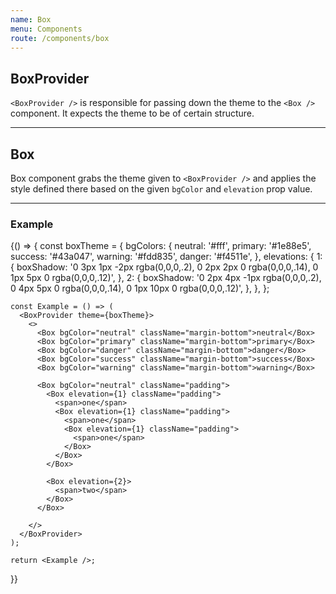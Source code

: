 ```yaml
---
name: Box
menu: Components
route: /components/box
---
```



## **BoxProvider**

`<BoxProvider />` is responsible for passing down the theme to the `<Box />` component. It expects the theme to be of certain structure.


---


## **Box**

Box component grabs the theme given to `<BoxProvider />` and applies the style defined there based on the given `bgColor` and `elevation` prop value.

<Props of={Box} />


---


### **Example**

<Playground>
  {() => {
    const boxTheme = {
      bgColors: {
        neutral: '#fff',
        primary: '#1e88e5',
        success: '#43a047',
        warning: '#fdd835',
        danger: '#f4511e',
      },
      elevations: {
        1: {
          boxShadow:
            '0 3px 1px -2px rgba(0,0,0,.2), 0 2px 2px 0 rgba(0,0,0,.14), 0 1px 5px 0 rgba(0,0,0,.12)',
        },
        2: {
          boxShadow:
            '0 2px 4px -1px rgba(0,0,0,.2), 0 4px 5px 0 rgba(0,0,0,.14), 0 1px 10px 0 rgba(0,0,0,.12)',
        },
      },
    };

    const Example = () => (
      <BoxProvider theme={boxTheme}>
        <>
          <Box bgColor="neutral" className="margin-bottom">neutral</Box>
          <Box bgColor="primary" className="margin-bottom">primary</Box>
          <Box bgColor="danger" className="margin-bottom">danger</Box>
          <Box bgColor="success" className="margin-bottom">success</Box>
          <Box bgColor="warning" className="margin-bottom">warning</Box>

          <Box bgColor="neutral" className="padding">
            <Box elevation={1} className="padding">
              <span>one</span>
              <Box elevation={1} className="padding">
                <span>one</span>
                <Box elevation={1} className="padding">
                  <span>one</span>
                </Box>
              </Box>
            </Box>

            <Box elevation={2}>
              <span>two</span>
            </Box>
          </Box>

        </>
      </BoxProvider>
    );

    return <Example />;
  }}
</Playground>

